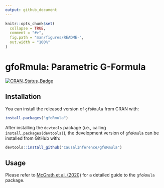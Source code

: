 ```yaml
---
output: github_document
---
```


<!-- README.md is generated from README.Rmd. Please edit that file -->

```r
knitr::opts_chunk$set(
  collapse = TRUE,
  comment = "#>",
  fig.path = "man/figures/README-",
  out.width = "100%"
)
```
# gfoRmula: Parametric G-Formula

<!-- badges: start -->
[![CRAN_Status_Badge](https://www.r-pkg.org/badges/version/gfoRmula)](https://cran.r-project.org/package=gfoRmula)
<!-- badges: end -->

## Installation

You can install the released version of `gfoRmula` from CRAN with:

``` r
install.packages("gfoRmula")
```

After installing the `devtools` package (i.e., calling `install.packages(devtools)`), the development version of `gfoRmula` can be installed from GitHub with:
``` r
devtools::install_github("CausalInference/gfoRmula")
```

## Usage

Please refer to [McGrath et al. (2020)](https://doi.org/10.1016/j.patter.2020.100008) for a detailed guide to the `gfoRmula` package.
